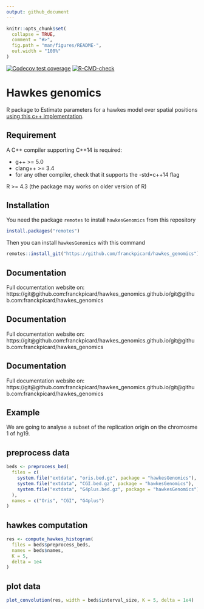 ```yaml
---
output: github_document
---
```


<!-- README.md is generated from README.Rmd. Please edit that file -->

```r
knitr::opts_chunk$set(
  collapse = TRUE,
  comment = "#>",
  fig.path = "man/figures/README-",
  out.width = "100%"
)
```

<!-- badges: start -->
  [![Codecov test coverage](https://codecov.io/gh/franckpicard/hawkes_genomics/branch/main/graph/badge.svg)](https://app.codecov.io/gh/franckpicard/hawkes_genomics?branch=main)
[![R-CMD-check](https://github.com/franckpicard/hawkes_genomics/actions/workflows/R-CMD-check.yaml/badge.svg)](https://github.com/franckpicard/hawkes_genomics/actions/workflows/R-CMD-check.yaml)
<!-- badges: end -->

# Hawkes genomics

R package to Estimate parameters for a hawkes model over spatial positions [using this c++ implementation](https://github.com/fgindraud/hawkes/tree/master).

## Requirement

A C++ compiler supporting C++14 is required:

- g++ >= 5.0
- clang++ >= 3.4
- for any other compiler, check that it supports the -std=c++14 flag

R >= 4.3 (the package may works on older version of R)

## Installation

You need the package `remotes` to install `hawkesGenomics` from this repository

```r
install.packages("remotes")
```

Then you can install `hawkesGenomics` with this command

```r
remotes::install_git("https://github.com/franckpicard/hawkes_genomics")
```

## Documentation

Full documentation website on: https://git@github.com:franckpicard/hawkes_genomics.github.io/git@github.com:franckpicard/hawkes_genomics

## Documentation

Full documentation website on: https://git@github.com:franckpicard/hawkes_genomics.github.io/git@github.com:franckpicard/hawkes_genomics

## Documentation

Full documentation website on: https://git@github.com:franckpicard/hawkes_genomics.github.io/git@github.com:franckpicard/hawkes_genomics

## Example

We are going to analyse a subset of the replication origin on the chromosme 1
of hg19.

## preprocess data

```r
beds <- preprocess_bed(
  files = c(
    system.file("extdata", "oris.bed.gz", package = "hawkesGenomics"),
    system.file("extdata", "CGI.bed.gz", package = "hawkesGenomics"),
    system.file("extdata", "G4plus.bed.gz", package = "hawkesGenomics")
  ),
  names = c("Oris", "CGI", "G4plus")
)
```

## hawkes computation

```r
res <- compute_hawkes_histogram(
  files = beds$preprocess_beds,
  names = beds$names,
  K = 5,
  delta = 1e4
)
```

## plot data

```r
plot_convolution(res, width = beds$interval_size, K = 5, delta = 1e4)
```
